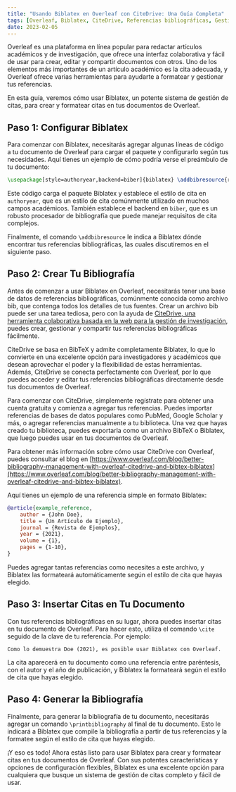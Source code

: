 ```yaml
---
title: "Usando Biblatex en Overleaf con CiteDrive: Una Guía Completa"
tags: [Overleaf, Biblatex, CiteDrive, Referencias bibliográficas, Gestión de investigación]
date: 2023-02-05
---
```


Overleaf es una plataforma en línea popular para redactar artículos académicos y de investigación, que ofrece una interfaz colaborativa y fácil de usar para crear, editar y compartir documentos con otros. Uno de los elementos más importantes de un artículo académico es la cita adecuada, y Overleaf ofrece varias herramientas para ayudarte a formatear y gestionar tus referencias.

En esta guía, veremos cómo usar Biblatex, un potente sistema de gestión de citas, para crear y formatear citas en tus documentos de Overleaf.


<CiteDrive />

## Paso 1: Configurar Biblatex

Para comenzar con Biblatex, necesitarás agregar algunas líneas de código a tu documento de Overleaf para cargar el paquete y configurarlo según tus necesidades. Aquí tienes un ejemplo de cómo podría verse el preámbulo de tu documento:

```latex
\usepackage[style=authoryear,backend=biber]{biblatex} \addbibresource{references.bib}
```

Este código carga el paquete Biblatex y establece el estilo de cita en `authoryear`, que es un estilo de cita comúnmente utilizado en muchos campos académicos. También establece el backend en `biber`, que es un robusto procesador de bibliografía que puede manejar requisitos de cita complejos.

Finalmente, el comando `\addbibresource` le indica a Biblatex dónde encontrar tus referencias bibliográficas, las cuales discutiremos en el siguiente paso.

## Paso 2: Crear Tu Bibliografía

Antes de comenzar a usar Biblatex en Overleaf, necesitarás tener una base de datos de referencias bibliográficas, comúnmente conocida como archivo bib, que contenga todos los detalles de tus fuentes. Crear un archivo bib puede ser una tarea tediosa, pero con la ayuda de [CiteDrive, una herramienta colaborativa basada en la web para la gestión de investigación](https://www.citedrive.com/), puedes crear, gestionar y compartir tus referencias bibliográficas fácilmente.

CiteDrive se basa en BibTeX y admite completamente Biblatex, lo que lo convierte en una excelente opción para investigadores y académicos que desean aprovechar el poder y la flexibilidad de estas herramientas. Además, CiteDrive se conecta perfectamente con Overleaf, por lo que puedes acceder y editar tus referencias bibliográficas directamente desde tus documentos de Overleaf.

Para comenzar con CiteDrive, simplemente regístrate para obtener una cuenta gratuita y comienza a agregar tus referencias. Puedes importar referencias de bases de datos populares como PubMed, Google Scholar y más, o agregar referencias manualmente a tu biblioteca. Una vez que hayas creado tu biblioteca, puedes exportarla como un archivo BibTeX o Biblatex, que luego puedes usar en tus documentos de Overleaf.

Para obtener más información sobre cómo usar CiteDrive con Overleaf, puedes consultar el blog en [https://www.overleaf.com/blog/better-bibliography-management-with-overleaf-citedrive-and-bibtex-biblatex](https://www.overleaf.com/blog/better-bibliography-management-with-overleaf-citedrive-and-bibtex-biblatex).

Aquí tienes un ejemplo de una referencia simple en formato Biblatex:

```bibtex
@article{example_reference,   
	author = {John Doe},   
	title = {Un Artículo de Ejemplo},   
	journal = {Revista de Ejemplos},   
	year = {2021},   
	volume = {1},   
	pages = {1-10}, 
}
```

Puedes agregar tantas referencias como necesites a este archivo, y Biblatex las formateará automáticamente según el estilo de cita que hayas elegido.

## Paso 3: Insertar Citas en Tu Documento

Con tus referencias bibliográficas en su lugar, ahora puedes insertar citas en tu documento de Overleaf. Para hacer esto, utiliza el comando `\cite` seguido de la clave de tu referencia. Por ejemplo:

`Como lo demuestra Doe (2021), es posible usar Biblatex con Overleaf.`

La cita aparecerá en tu documento como una referencia entre paréntesis, con el autor y el año de publicación, y Biblatex la formateará según el estilo de cita que hayas elegido.

## Paso 4: Generar la Bibliografía

Finalmente, para generar la bibliografía de tu documento, necesitarás agregar un comando `\printbibliography` al final de tu documento. Esto le indicará a Biblatex que compile la bibliografía a partir de tus referencias y la formatee según el estilo de cita que hayas elegido.

¡Y eso es todo! Ahora estás listo para usar Biblatex para crear y formatear citas en tus documentos de Overleaf. Con sus potentes características y opciones de configuración flexibles, Biblatex es una excelente opción para cualquiera que busque un sistema de gestión de citas completo y fácil de usar.